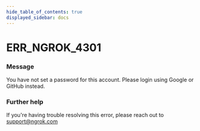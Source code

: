 ```yaml
---
hide_table_of_contents: true
displayed_sidebar: docs
---
```



# ERR_NGROK_4301

### Message

You have not set a password for this account. Please login using Google or GitHub instead.

<ErrorDetails error="err_ngrok_4301" />

### Further help

If you're having trouble resolving this error, please reach out to [support@ngrok.com](mailto:support@ngrok.com?subject=Help%20with%20ERR_NGROK_4301)
